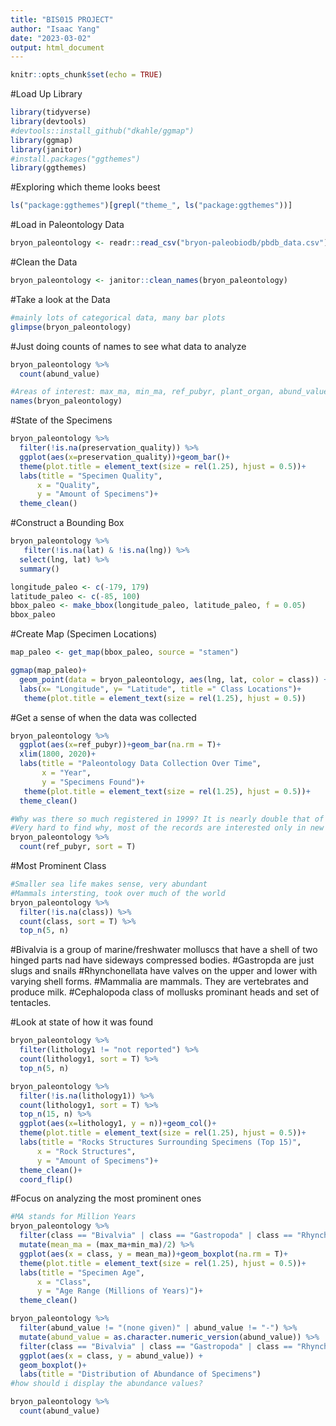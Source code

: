 ---
title: "BIS015 PROJECT"
author: "Isaac Yang"
date: "2023-03-02"
output: html_document
---

```{r setup, include=FALSE}
knitr::opts_chunk$set(echo = TRUE)
```

#Load Up Library
```{r}
library(tidyverse)
library(devtools)
#devtools::install_github("dkahle/ggmap")
library(ggmap)
library(janitor)
#install.packages("ggthemes")
library(ggthemes)
```
#Exploring which theme looks beest
```{r}
ls("package:ggthemes")[grepl("theme_", ls("package:ggthemes"))]
```


#Load in Paleontology Data
```{r}
bryon_paleontology <- readr::read_csv("bryon-paleobiodb/pbdb_data.csv")
```
#Clean the Data
```{r}
bryon_paleontology <- janitor::clean_names(bryon_paleontology)
```

#Take a look at the Data
```{r}
#mainly lots of categorical data, many bar plots
glimpse(bryon_paleontology)
```

#Just doing counts of names to see what data to analyze
```{r}
bryon_paleontology %>% 
  count(abund_value)
```


```{r}
#Areas of interest: max_ma, min_ma, ref_pubyr, plant_organ, abund_value, state/county, the lithification ones, pres_mode, bioerosion, have up to phylum
names(bryon_paleontology)
```

#State of the Specimens
```{r}
bryon_paleontology %>%
  filter(!is.na(preservation_quality)) %>% 
  ggplot(aes(x=preservation_quality))+geom_bar()+
  theme(plot.title = element_text(size = rel(1.25), hjust = 0.5))+
  labs(title = "Specimen Quality",
      x = "Quality",
      y = "Amount of Specimens")+
  theme_clean()
```

#Construct a Bounding Box
```{r}
bryon_paleontology %>% 
   filter(!is.na(lat) & !is.na(lng)) %>% 
  select(lng, lat) %>% 
  summary()
```
```{r}
longitude_paleo <- c(-179, 179)
latitude_paleo <- c(-85, 100)
bbox_paleo <- make_bbox(longitude_paleo, latitude_paleo, f = 0.05)
bbox_paleo
```

#Create Map (Specimen Locations)
```{r}
map_paleo <- get_map(bbox_paleo, source = "stamen")
```
```{r}
ggmap(map_paleo)+
  geom_point(data = bryon_paleontology, aes(lng, lat, color = class)) +
  labs(x= "Longitude", y= "Latitude", title =" Class Locations")+
   theme(plot.title = element_text(size = rel(1.25), hjust = 0.5))
```

#Get a sense of when the data was collected
```{r}
bryon_paleontology %>% 
  ggplot(aes(x=ref_pubyr))+geom_bar(na.rm = T)+
  xlim(1800, 2020)+
  labs(title = "Paleontology Data Collection Over Time",
       x = "Year",
       y = "Specimens Found")+
   theme(plot.title = element_text(size = rel(1.25), hjust = 0.5))+
  theme_clean()
```

```{r}
#Why was there so much registered in 1999? It is nearly double that of the year in second place.
#Very hard to find why, most of the records are interested only in new discoveries
bryon_paleontology %>% 
  count(ref_pubyr, sort = T)
```

#Most Prominent Class
```{r}
#Smaller sea life makes sense, very abundant
#Mammals intersting, took over much of the world
bryon_paleontology %>%
  filter(!is.na(class)) %>%  
  count(class, sort = T) %>% 
  top_n(5, n)
```

#Bivalvia is a group of marine/freshwater molluscs that have a shell of two hinged parts nad have sideways compressed bodies.
#Gastropda are just slugs and snails
#Rhynchonellata have valves on the upper and lower with varying shell forms.
#Mammalia are mammals. They are vertebrates and produce milk.
#Cephalopoda class of mollusks prominant heads and set of tentacles.

#Look at state of how it was found
```{r}
bryon_paleontology %>%
  filter(lithology1 != "not reported") %>%  
  count(lithology1, sort = T) %>% 
  top_n(5, n)
```


```{r}
bryon_paleontology %>%
  filter(!is.na(lithology1)) %>%
  count(lithology1, sort = T) %>% 
  top_n(15, n) %>% 
  ggplot(aes(x=lithology1, y = n))+geom_col()+
  theme(plot.title = element_text(size = rel(1.25), hjust = 0.5))+
  labs(title = "Rocks Structures Surrounding Specimens (Top 15)",
      x = "Rock Structures",
      y = "Amount of Specimens")+
  theme_clean()+
  coord_flip()
```

#Focus on analyzing the most prominent ones
```{r}
#MA stands for Million Years
bryon_paleontology %>%
  filter(class == "Bivalvia" | class == "Gastropoda" | class == "Rhynchonellata" | class == "Mammalia" | class == "Cephalopoda") %>% 
  mutate(mean_ma = (max_ma+min_ma)/2) %>% 
  ggplot(aes(x = class, y = mean_ma))+geom_boxplot(na.rm = T)+
  theme(plot.title = element_text(size = rel(1.25), hjust = 0.5))+
  labs(title = "Specimen Age",
      x = "Class",
      y = "Age Range (Millions of Years)")+
  theme_clean()
```

```{r}
bryon_paleontology %>%
  filter(abund_value != "(none given)" | abund_value != "-") %>% 
  mutate(abund_value = as.character.numeric_version(abund_value)) %>% 
  filter(class == "Bivalvia" | class == "Gastropoda" | class == "Rhynchonellata" | class == "Mammalia" | class == "Cephalopoda") %>%
  ggplot(aes(x = class, y = abund_value)) + 
  geom_boxplot()+ 
  labs(title = "Distribution of Abundance of Specimens")
#how should i display the abundance values?
```
```{r}
bryon_paleontology %>% 
  count(abund_value)
```

